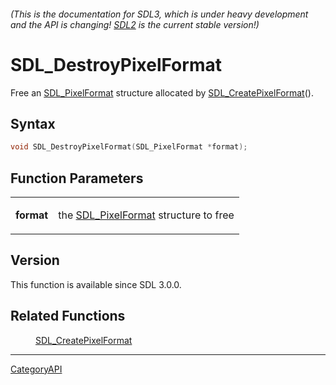 ====== (This is the documentation for SDL3, which is under heavy development and the API is changing! [https://wiki.libsdl.org/ SDL2] is the current stable version!) ======
= SDL_DestroyPixelFormat =

Free an [[SDL_PixelFormat]] structure allocated by [[SDL_CreatePixelFormat]]().

== Syntax ==

<syntaxhighlight lang='c'>
void SDL_DestroyPixelFormat(SDL_PixelFormat *format);
</syntaxhighlight>

== Function Parameters ==

{|
|'''format'''
|the [[SDL_PixelFormat]] structure to free
|}

== Version ==

This function is available since SDL 3.0.0.

== Related Functions ==

:[[SDL_CreatePixelFormat]]

----
[[CategoryAPI]]


